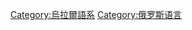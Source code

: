 {{Cat main|萨莫耶德语族}}
{{portal|语言}}

[[Category:烏拉爾語系|Category:烏拉爾語系]]
[[Category:俄罗斯语言|Category:俄罗斯语言]]
